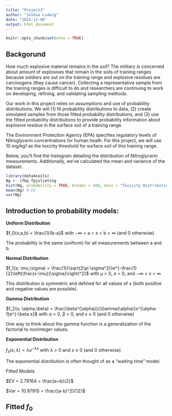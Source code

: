 ```yaml
---
title: "Project3"
author: "Joshua Ludwig"
date: "2023-12-06"
output: html_document
---
```


```r
knitr::opts_chunk$set(echo = TRUE)
```

## Backgorund

How much explosive material remains in the soil? The military is concerned about amount of explosives that remain in the soils of training ranges because soldiers are out on the training range and explosive residues are carcinogens (they cause cancer). Collecting a representative sample from the training ranges is difficult to do and researchers are continuing to work on developing, refining, and validating sampling methods.

Our work in this project relies on assumptions and use of probability distributions. We will (1) fit probability distributions to data, (2) create simulated samples from those fitted probability distributions, and (3) use the fitted probability distributions to provide probability information about explosive residue in the surface soil of a training range.

The Environment Protection Agency (EPA) specifies regulatory levels of Nitroglycerin concentrations for human heath. For this project, we will use 10 mg/kg1 as the toxicity threshold for surface soil of this training range.

Below, you'll find the histogram detailing the distribution of Nitroglycerin measurements. Additionally, we've calculated the mean and variance of the dataset.

```r
library(data4soils)
Ng <- cfbp_fpjuliet$ng
hist(Ng, probability = TRUE, breaks = 100, main = "Toxicity Distribution in Soils")
mean(Ng) # EV
var(Ng)
```

## Introduction to probability models:

**Uniform Distribution**

$f_0(x;a,b) = \frac{1}{b-a}$ with −∞ < a < x < b < ∞ (and 0 otherwise)

 The probability is the same (uniform) for all measurements between a and b.

**Normal Distribution**

$f_1(x; \mu,\sigma) = \frac{1}{\sqrt{2\pi \sigma^2}}e^{-\frac{1}{2}\left(\frac{x-\mu}{\sigma}\right)^2}$ with μ > 0, σ > 0, and −∞ < x < ∞

This distribution is symmetric and defined for all values of x (both positive and negative values are possible).


**Gamma Distribution**

$f_2(x; \alpha,\beta) = \frac{\beta^{\alpha}}{\Gamma(\alpha)}x^{\alpha-1}e^{-\beta x}$ with α > 0, β > 0, and x ≥ 0 (and 0 otherwise)

One way to think about the gamma function is a generalization of the factorial to noninteger values.

**Exponential Distribution**

$f_3(x; \lambda) = \lambda e^{-\lambda x}$ with λ > 0 and x ≥ 0 (and 0 otherwise)

The exponential distribution is often thought of as a “waiting time” model. 

Fitted Models

$EV = 2.79164 = \frac{a+b}{2}$

$Var = 10.97915 = \frac{(a-b)^2}{12}$

## Fitted $f_0$
